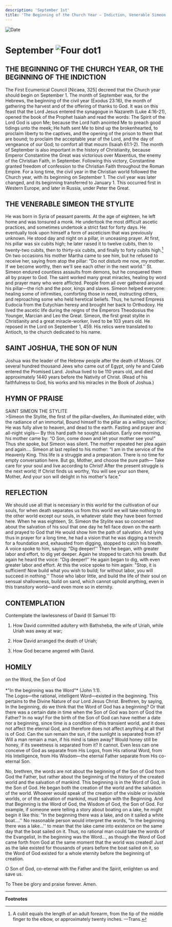 ```yaml
---
description: 'September 1st'
title: 'The Beginning of the Church Year — Indiction, Venerable Simeon the Stylite, St. Joshua the Son of Nun'
---
```


<CustomPaginator />
<RunningHead />

<Image src="/title-imprint.png" height={68} width={50} alt="Date" className="title-imprint"/>

# <div id="date">September <Image className="four-dot" src="/four-dot.png" height={15} width={15} alt="Four dot" />1</div>

## THE BEGINNING OF THE CHURCH YEAR, OR THE BEGINNING OF THE INDICTION

The First Ecumenical Council [Nicaea, 325] decreed that the Church year should begin on September 1. The month of September was, for the Hebrews, the beginning of the civil year (Exodus 23:16), the month of gathering the harvest and of the offering of thanks to God. It was on this feast that the Lord Jesus entered the synagogue in Nazareth (Luke 4:16-21), opened the book of the Prophet Isaiah and read the words: The Spirit of the Lord God is upon Me; because the Lord hath anointed Me to preach good tidings unto the meek; He hath sent Me to bind up the brokenhearted, to proclaim liberty to the captives, and the opening of the prison to them that are bound; to proclaim the acceptable year of the Lord, and the day of vengeance of our God; to comfort all that mourn (Isaiah 61:1-2). The month of September is also important in the history of Christianity, because Emperor Constantine the Great was victorious over Maxentius, the enemy of the Christian Faith, in September. Following this victory, Constantine granted freedom of confession to the Christian Faith throughout the Roman Empire. For a long time, the civil year in the Christian world followed the Church year, with its beginning on September 1. The civil year was later changed, and its beginning transferred to January 1. This occurred first in Western Europe, and later in Russia, under Peter the Great.

## THE VENERABLE SIMEON THE STYLITE

He was born in Syria of peasant parents. At the age of eighteen, he left home and was tonsured a monk. He undertook the most difficult ascetic practices, and sometimes undertook a strict fast for forty days. He eventually took upon himself a form of asceticism that was previously unknown. He stood day and night on a pillar, in unceasing prayer. At first, his pillar was six cubits high; he later raised it to twelve cubits, then to twenty-two cubits, then to thirty-six cubits, and finally to forty cubits high.[^1]  On two occasions his mother Martha came to see him, but he refused to receive her, saying from atop the pillar: "Do not disturb me now, my mother. If we become worthy, then we'll see each other in the next world.'' St. Simeon endured countless assaults from demons, but he conquered them all by prayer to God. The saint worked many great miracles, healing by word and prayer many who were afflicted. People from all over gathered around his pillar—the rich and the poor, kings and slaves. Simeon helped everyone: healing some of infirmities, comforting those in need, instructing others, and reproaching some who held heretical beliefs. Thus, he turned Empress Eudocia from the Eutychian heresy and brought her back to Orthodoxy. He lived the ascetic life during the reigns of the Emperors Theodosius the Younger, Marcian and Leo the Great. Simeon, the first great stylite in Christianity and a great miracle-worker, lived to be 103 years old. He reposed in the Lord on September 1, 459. His relics were translated to Antioch, to the church dedicated to his name.

## SAINT JOSHUA, THE SON OF NUN

Joshua was the leader of the Hebrew people after the death of Moses. Of several hundred thousand Jews who came out of Egypt, only he and Caleb entered the Promised Land. Joshua lived to be 110 years old, and died approximately 1440 years before the Nativity of Christ. (Read of his faithfulness to God, his works and his miracles in the Book of Joshua.)


## HYMN OF PRAISE
<div style={{textAlign:'center', color:'crimson', fontWeight:'bold'}}>
SAINT SIMEON THE STYLITE
</div>
>Simeon the Stylite, the first of the pillar-dwellers,   
An illuminated elder, with the radiance of an immortal,  
Bound himself to the pillar as a willing sacrifice;   
He was fully alive to heaven, and dead to the earth.  
Fasting and prayer and all-night vigils—  
By this hard path he sought salvation.  
Early one morning, his mother came by:  
“O Son, come down and let your mother see you!"  
Thus she spoke, but Simeon was silent.  
The mother repeated her plea again and again….  
Simeon at last replied to his mother:  
“I am in the service of the Heavenly King.  
This life is a struggle and a preparation.  
There is no time for empty conversation here.  
But go, Mother, and choose the pure path—  
Take care for your soul and live according to Christ!  
After the present struggle is the next world;  
If Christ finds us worthy,  
You will see your son there, Mother,  
And your son will delight in his mother's face."  
 

## REFLECTION

We should use all that is necessary in this world for the cultivation of our souls, for when death separates us from this world we will take nothing to the other world except our souls, in whatever state they have been formed here. When he was eighteen, St. Simeon the Stylite was so concerned about the salvation of his soul that one day he fell face down on the earth and prayed to God that He would show him the path of salvation. And lying thus in prayer for a long time, he had a vision that he was digging a trench for a foundation and, exhausted from digging, stopped to catch his breath. A voice spoke to him, saying: "Dig deeper!'' Then he began, with greater labor and effort, to dig yet deeper. Again he stopped to catch his breath. But again he heard the voice: "Dig deeper!'' He again began to dig, with even greater labor and effort. At this the voice spoke to him again: "Stop, it is sufficient! Now build what you wish to build; for without labor, you will succeed in nothing.'' Those who labor little, and build the life of their soul on sensual shallowness, build on sand, which cannot uphold anything, even in this transitory world—and even more so in eternity.


## CONTEMPLATION

Contemplate the lawlessness of David (II Samuel 11):

1. How David committed adultery with Bathsheba, the wife of Uriah, while Uriah was away at war;

2. How David arranged the death of Uriah;

3. How God became angered with David.

## HOMILY
<div style={{textAlign:'center', color:'crimson', fontWeight:'bold'}}>
on the Word, the Son of God
</div>
<br />
<div style={{textAlign:'right'}}>
*"In the beginning was the Word"* (John 1:1).
</div>
The Logos—the rational, intelligent Word—existed in the beginning. This pertains to the Divine Nature of our Lord Jesus Christ. Brethren, by saying, In the beginning, do we think that the Word of God has a beginning? Or that there was a certain date in time when the Son of God was born of God the Father? In no way! For the birth of the Son of God can have neither a date nor a beginning, since time is a condition of this transient world, and it does not affect the eternal God, and therefore does not affect anything at all that is of God. Can the sun remain the sun, if the sunlight is separated from it? Will a man remain a man, if his mind is taken away? Would honey still be honey, if its sweetness is separated from it? It cannot. Even less can one conceive of God as separate from His Logos, from His rational Word, from His Intelligence, from His Wisdom—the eternal Father separate from His co-eternal Son.

No, brethren, the words are not about the beginning of the Son of God from God the Father, but rather about the beginning of the history of the created world and the salvation of mankind. This beginning is in the Word of God, in the Son of God. He began both the creation of the world and the salvation of the world. Whoever would speak of the creation of the visible or invisible worlds, or of the salvation of mankind, must begin with the Beginning. And that Beginning is the Word of God, the Wisdom of God, the Son of God. For example, if someone were telling a story about boating on a lake, he might begin it like this: "In the beginning there was a lake, and on it sailed a white boat….'' No reasonable person would interpret the words, "In the beginning there was a lake…'' to mean that the lake came into existence on the same day that the boat sailed on it. Thus, no rational man could take the words of the Evangelist, In the beginning was the Word…, as though the Word of God came forth from God at the same moment that the world was created! Just as the lake existed for thousands of years before the boat sailed on it, so the Word of God existed for a whole eternity before the beginning of creation.

O Son of God, co-eternal with the Father and the Spirit, enlighten us and save us.

To Thee be glory and praise forever. Amen.

---
**Footnotes**

[^1]: A cubit equals the length of an adult forearm, from the tip of the middle finger to the elbow, or approximately twenty inches. —Trans.